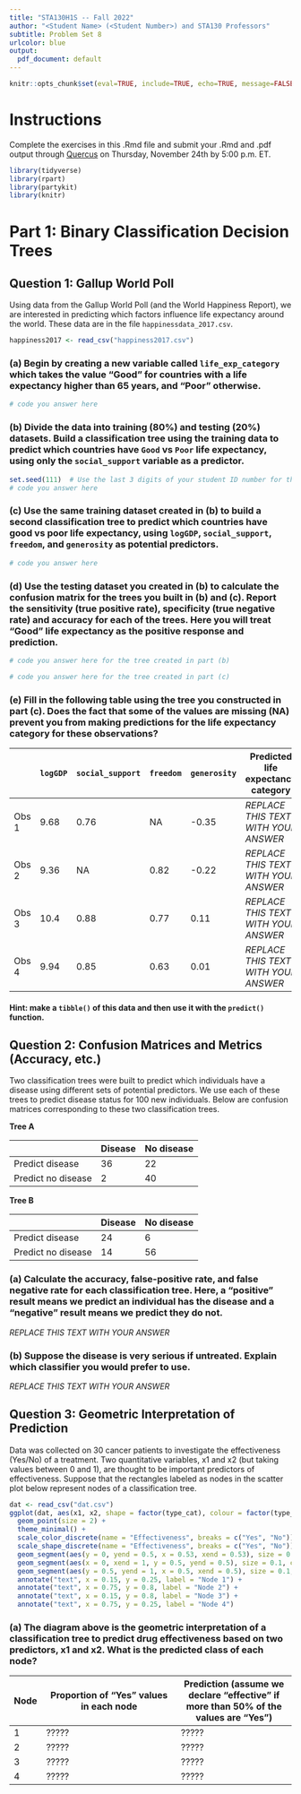 ```yaml
---
title: "STA130H1S -- Fall 2022"
author: "<Student Name> (<Student Number>) and STA130 Professors"
subtitle: Problem Set 8
urlcolor: blue
output:
  pdf_document: default
---
```


```r
knitr::opts_chunk$set(eval=TRUE, include=TRUE, echo=TRUE, message=FALSE, warning=FALSE)
```

# Instructions

Complete the exercises in this .Rmd file and submit your .Rmd and .pdf output through [Quercus](https://q.utoronto.ca/courses/253019/assignments/782402) on Thursday, November 24th by 5:00 p.m. ET. 


```r
library(tidyverse)
library(rpart)
library(partykit)
library(knitr)
```

# Part 1: Binary Classification Decision Trees

## Question 1: Gallup World Poll

Using data from the Gallup World Poll (and the World Happiness Report), we are interested in predicting which factors influence life expectancy around the world. These data are in the file `happinessdata_2017.csv`.

```r
happiness2017 <- read_csv("happiness2017.csv")
```

### (a) Begin by creating a new variable called `life_exp_category` which takes the value "Good" for countries with a life expectancy higher than 65 years, and "Poor" otherwise. 

```r
# code you answer here

```

### (b) Divide the data into training (80\%) and testing (20\%) datasets. Build a classification tree using the training data to predict which countries have `Good` vs `Poor` life expectancy, using only the `social_support` variable as a predictor.  

```r
set.seed(111)  # Use the last 3 digits of your student ID number for the random seed.
# code you answer here

```

### (c) Use the same training dataset created in (b) to build a second classification tree to predict which countries have good vs poor life expectancy, using `logGDP`, `social_support`, `freedom`, and `generosity` as potential predictors.

```r
# code you answer here

```

### (d) Use the testing dataset you created in (b) to calculate the confusion matrix for the trees you built in (b) and (c). Report the sensitivity (true positive rate), specificity (true negative rate) and accuracy for each of the trees.  Here you will treat "Good" life expectancy as the positive response and prediction.

```r
# code you answer here for the tree created in part (b)

```

```r
# code you answer here for the tree created in part (c)

```

### (e) Fill in the following table using the tree you constructed in part (c).  Does the fact that some of the values are missing (NA) prevent you from making predictions for the life expectancy category for these observations?

|               | `logGDP` | `social_support` | `freedom` | `generosity` | Predicted life expectancy category |
|---------------|----------|------------------|-----------|--------------|------------------------------------|
| Obs 1         | 9.68     | 0.76             | NA        | -0.35        | *REPLACE THIS TEXT WITH YOUR ANSWER* |
| Obs 2         | 9.36     | NA               | 0.82      | -0.22        | *REPLACE THIS TEXT WITH YOUR ANSWER* |
| Obs 3         | 10.4     | 0.88             | 0.77      | 0.11         | *REPLACE THIS TEXT WITH YOUR ANSWER* |
| Obs 4         | 9.94     | 0.85             | 0.63      | 0.01         | *REPLACE THIS TEXT WITH YOUR ANSWER* |

#### Hint: make a `tibble()` of this data and then use it with the `predict()` function.

## Question 2: Confusion Matrices and Metrics (Accuracy, etc.)

Two classification trees were built to predict which individuals have a disease using different sets of potential predictors. We use each of these trees to predict disease status for 100 new individuals.  Below are confusion matrices corresponding to these two classification trees.

**Tree A**

|                    | Disease | No disease |
|--------------------|---------|------------|
| Predict disease    | 36      | 22         |
| Predict no disease | 2       | 40         |

**Tree B**

|                    | Disease | No disease |
|--------------------|---------|------------|
| Predict disease    | 24      | 6          |
| Predict no disease | 14      | 56         |


### (a) Calculate the accuracy, false-positive rate, and false negative rate for each classification tree. Here, a "positive" result means we predict an individual has the disease and a "negative" result means we predict they do not.

*REPLACE THIS TEXT WITH YOUR ANSWER*

### (b) Suppose the disease is very serious if untreated.  Explain which classifier you would prefer to use.

*REPLACE THIS TEXT WITH YOUR ANSWER*

## Question 3: Geometric Interpretation of Prediction

Data was collected on 30 cancer patients to investigate the effectiveness (Yes/No) of a treatment. Two quantitative variables, x1 and x2 (but taking values between 0 and 1), are thought to be important predictors of effectiveness. Suppose that the rectangles labeled as nodes in the scatter plot below represent nodes of a classification tree.  

```r
dat <- read_csv("dat.csv")
ggplot(dat, aes(x1, x2, shape = factor(type_cat), colour = factor(type_cat))) +
  geom_point(size = 2) + 
  theme_minimal() + 
  scale_color_discrete(name = "Effectiveness", breaks = c("Yes", "No")) +
  scale_shape_discrete(name = "Effectiveness", breaks = c("Yes", "No")) +
  geom_segment(aes(y = 0, yend = 0.5, x = 0.53, xend = 0.53), size = 0.1, colour = "navyblue") +
  geom_segment(aes(x = 0, xend = 1, y = 0.5, yend = 0.5), size = 0.1, colour = "navyblue") +
  geom_segment(aes(y = 0.5, yend = 1, x = 0.5, xend = 0.5), size = 0.1, colour = "navyblue") +
  annotate("text", x = 0.15, y = 0.25, label = "Node 1") +
  annotate("text", x = 0.75, y = 0.8, label = "Node 2") +
  annotate("text", x = 0.15, y = 0.8, label = "Node 3") +
  annotate("text", x = 0.75, y = 0.25, label = "Node 4")
```

### (a) The diagram above is the geometric interpretation of a classification tree to predict drug effectiveness based on two predictors, x1 and x2. What is the predicted class of each node?  

-------------------------------------------------------------------------------------
Node    Proportion of "Yes" values in each node   Prediction (assume we declare "effective" if more than 50% of the values are "Yes")
----    ---------------------------------------   -----------------------------------
1         ?????                                      ?????

2         ?????                                      ?????

3         ?????                                      ?????

4         ?????                                      ?????
-------------------------------------------------------------------------------------

